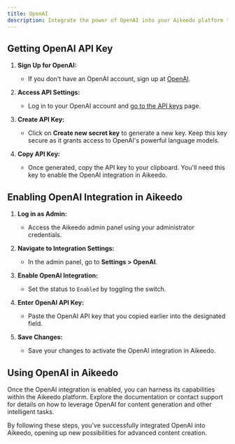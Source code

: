 ```yaml
---
title: OpenAI
description: Integrate the power of OpenAI into your Aikeedo platform to enhance content creation. Follow these steps to obtain your OpenAI API key and enable the integration seamlessly.
---
```


## Getting OpenAI API Key

1. **Sign Up for OpenAI:**

   - If you don't have an OpenAI account, sign up at [OpenAI](https://platform.openai.com/signup).

2. **Access API Settings:**

   - Log in to your OpenAI account and [go to the API keys](https://platform.openai.com/account/api-keys) page.

3. **Create API Key:**

   - Click on **Create new secret key** to generate a new key. Keep this key secure as it grants access to OpenAI's powerful language models.

4. **Copy API Key:**
   - Once generated, copy the API key to your clipboard. You'll need this key to enable the OpenAI integration in Aikeedo.

## Enabling OpenAI Integration in Aikeedo

1. **Log in as Admin:**

   - Access the Aikeedo admin panel using your administrator credentials.

2. **Navigate to Integration Settings:**

   - In the admin panel, go to **Settings > OpenAI**.

3. **Enable OpenAI Integration:**

   - Set the status to `Enabled` by toggling the switch.

4. **Enter OpenAI API Key:**

   - Paste the OpenAI API key that you copied earlier into the designated field.

5. **Save Changes:**
   - Save your changes to activate the OpenAI integration in Aikeedo.

## Using OpenAI in Aikeedo

Once the OpenAI integration is enabled, you can harness its capabilities within the Aikeedo platform. Explore the documentation or contact support for details on how to leverage OpenAI for content generation and other intelligent tasks.

By following these steps, you've successfully integrated OpenAI into Aikeedo, opening up new possibilities for advanced content creation.
